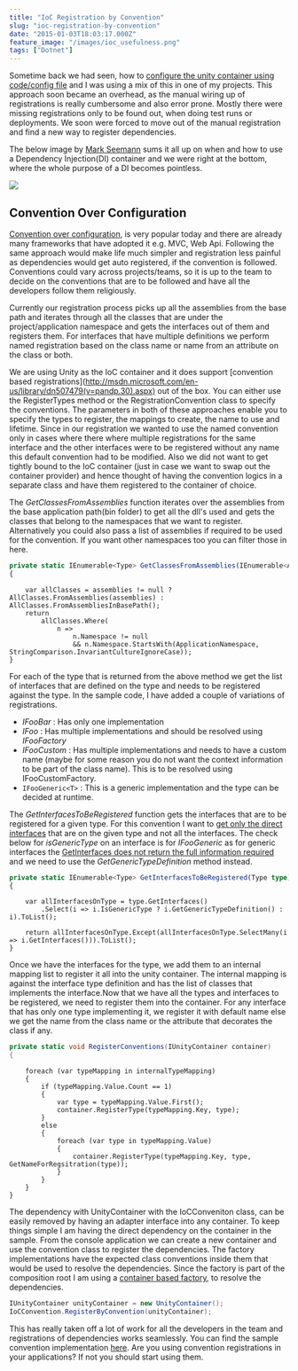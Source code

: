 ```yaml
---
title: "IoC Registration by Convention"
slug: "ioc-registration-by-convention"
date: "2015-01-03T18:03:17.000Z"
feature_image: "/images/ioc_usefulness.png"
tags: ["Dotnet"]
---
```


Sometime back we had seen, how to [configure the unity container using code/config file](/posts/configuring-unity-container-comparing-code-and-xml-configuration-side-by-side/) and I was using a mix of this in one of my projects. This approach soon became an overhead, as the manual wiring up of registrations is really cumbersome and also error prone. Mostly there were missing registrations only to be found out, when doing test runs or deployments. We soon were forced to move out of the manual registration and find a new way to register dependencies.

The below image by [Mark Seemann](https://twitter.com/ploeh) sums it all up on when and how to use a Dependency Injection(DI) container and we were right at the bottom, where the whole purpose of a DI becomes pointless.

[![](/images/ioc_usefulness.png)](http://bit.ly/1zLiq6p)

Convention Over Configuration
-----------------------------

[Convention over configuration](http://en.wikipedia.org/wiki/Convention_over_configuration), is very popular today and there are already many frameworks that have adopted it e.g. MVC, Web Api. Following the same approach would make life much simpler and registration less painful as dependencies would get auto registered, if the convention is followed. Conventions could vary across projects/teams, so it is up to the team to decide on the conventions that are to be followed and have all the developers follow them religiously.

Currently our registration process picks up all the assemblies from the base path and iterates through all the classes that are under the project/application namespace and gets the interfaces out of them and registers them. For interfaces that have multiple definitions we perform named registration based on the class name or name from an attribute on the class or both.

We are using Unity as the IoC container and it does support \[convention based registrations\](http://msdn.microsoft.com/en-us/library/dn507479(v=pandp.30).aspx) out of the box. You can either use the RegisterTypes method or the RegistrationConvention class to specify the conventions. The parameters in both of these approaches enable you to specify the types to register, the mappings to create, the name to use and lifetime. Since in our registration we wanted to use the named convention only in cases where there where multiple registrations for the same interface and the other interfaces were to be registered without any name this default convention had to be modified. Also we did not want to get tightly bound to the IoC container (just in case we want to swap out the container provider) and hence thought of having the convention logics in a separate class and have them registered to the container of choice.

The _GetClassesFromAssemblies_ function iterates over the assemblies from the base application path(bin folder) to get all the dll's used and gets the classes that belong to the namespaces that we want to register. Alternatively you could also pass a list of assemblies if required to be used for the convention. If you want other namespaces too you can filter those in here.

```typescript
private static IEnumerable<Type> GetClassesFromAssemblies(IEnumerable<Assembly> assemblies = null)
{
```
        var allClasses = assemblies != null ? AllClasses.FromAssemblies(assemblies) : AllClasses.FromAssembliesInBasePath();
        return
            allClasses.Where(
                n =>
                    n.Namespace != null
                    && n.Namespace.StartsWith(ApplicationNamespace, StringComparison.InvariantCultureIgnoreCase));
    }
    

For each of the type that is returned from the above method we get the list of interfaces that are defined on the type and needs to be registered against the type. In the sample code, I have added a couple of variations of registrations.

*   _IFooBar_ : Has only one implementation
*   _IFoo_ : Has multiple implementations and should be resolved using _IFooFactory_
*   _IFooCustom_ : Has multiple implementations and needs to have a custom name (maybe for some reason you do not want the context information to be part of the class name). This is to be resolved using IFooCustomFactory.
*   `IFooGeneric<T>` : This is a generic implementation and the type can be decided at runtime.

The _GetInterfacesToBeRegistered_ function gets the interfaces that are to be registered for a given type. For this convention I want to [get only the direct interfaces](http://stackoverflow.com/questions/5318685/get-only-direct-interface-instead-of-all) that are on the given type and not all the interfaces. The check below for _isGenericType_ on an interface is for _IFooGeneric_ as for generic interfaces the [GetInterfaces does not return the full information required](http://stackoverflow.com/questions/3117090/getinterfaces-returns-generic-interface-type-with-fullname-null) and we need to use the _GetGenericTypeDefinition_ method instead.

```typescript
private static IEnumerable<Type> GetInterfacesToBeRegistered(Type type)
{
```
        var allInterfacesOnType = type.GetInterfaces()
            .Select(i => i.IsGenericType ? i.GetGenericTypeDefinition() : i).ToList();
    
        return allInterfacesOnType.Except(allInterfacesOnType.SelectMany(i => i.GetInterfaces())).ToList();
    }
    

Once we have the interfaces for the type, we add them to an internal mapping list to register it all into the unity container. The internal mapping is against the interface type definition and has the list of classes that implements the interface.Now that we have all the types and interfaces to be registered, we need to register them into the container. For any interface that has only one type implementing it, we register it with default name else we get the name from the class name or the attribute that decorates the class if any.

```csharp
private static void RegisterConventions(IUnityContainer container)
{
```
        foreach (var typeMapping in internalTypeMapping)
        {
            if (typeMapping.Value.Count == 1)
            {
                var type = typeMapping.Value.First();
                container.RegisterType(typeMapping.Key, type);
            }
            else
            {
                foreach (var type in typeMapping.Value)
                {
                    container.RegisterType(typeMapping.Key, type, GetNameForRegsitration(type));
                }
            }
        }
    }
    

The dependency with UnityContainer with the IoCConveniton class, can be easily removed by having an adapter interface into any container. To keep things simple I am having the direct dependency on the container in the sample. From the console application we can create a new container and use the convention class to register the dependencies. The factory implementations have the expected class conventions inside them that would be used to resolve the dependencies. Since the factory is part of the composition root I am using a [container based factory](http://blog.ploeh.dk/2012/03/15/ImplementinganAbstractFactory/), to resolve the dependencies.

```csharp
IUnityContainer unityContainer = new UnityContainer();
IoCConvention.RegisterByConvention(unityContainer);
```
    

This has really taken off a lot of work for all the developers in the team and registrations of dependencies works seamlessly. You can find the sample convention implementation [here](https://github.com/rahulpnath/Blog/tree/master/IocConventionRegistration). Are you using convention registrations in your applications? If not you should start using them.